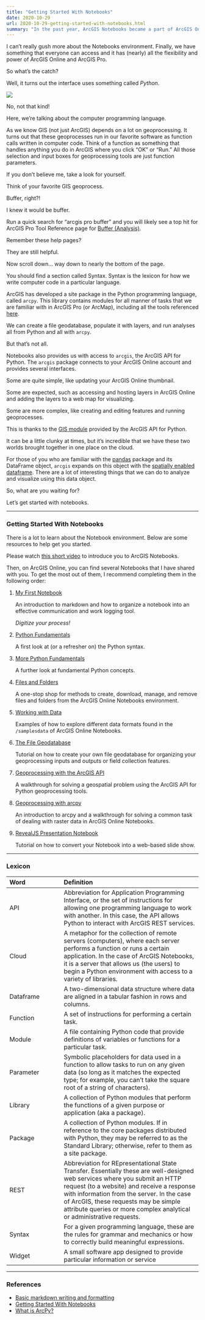 ```yaml
---
title: "Getting Started With Notebooks"
date: 2020-10-29
url: 2020-10-29-getting-started-with-notebooks.html
summary: "In the past year, ArcGIS Notebooks became a part of ArcGIS Online. This cloud environment gives us the features of AGOL combined with the power of arcpy - the Python interface to ArcGIS Pro's geoprocessing and analysis. So long Windows only troubles and hello platform independent programming. Post includes Python lexicon."
---
```


I can't really gush more about the Notebooks environment.
Finally, we have something that everyone can access and it has (nearly) all the flexibility and power of ArcGIS Online and ArcGIS Pro.

So what's the catch?

Well, it turns out the interface uses something called *Python*.

![](https://upload.wikimedia.org/wikipedia/commons/3/3c/PythonTimoriensisRooij.jpg)

No, not that kind!

Here, we're talking about the computer programming language.

As we know GIS (not just ArcGIS) depends on a lot on geoprocessing.
It turns out that these geoprocesses run in our favorite software as function calls written in computer code.
Think of a function as something that handles anything you do in ArcGIS where you click "OK" or "Run."
All those selection and input boxes for geoprocessing tools are just function parameters.

If you don't believe me, take a look for yourself.

Think of your favorite GIS geoprocess.

Buffer, right?!

I knew it would be buffer.

Run a quick search for "arcgis pro buffer" and you will likely see a top hit for ArcGIS Pro Tool Reference page for [Buffer (Analysis)](https://pro.arcgis.com/en/pro-app/tool-reference/analysis/buffer.htm).

Remember these help pages?

They are still helpful.

Now scroll down... way down to nearly the bottom of the page.

You should find a section called Syntax.
Syntax is the lexicon for how we write computer code in a particular language.

ArcGIS has developed a site package in the Python programming language, called `arcpy`.
This library contains modules for all manner of tasks that we are familiar with in ArcGIS Pro (or ArcMap), including all the tools referenced [here](https://pro.arcgis.com/en/pro-app/tool-reference/main/arcgis-pro-tool-reference.htm).

We can create a file geodatabase, populate it with layers, and run analyses all from Python and all with `arcpy`.

But that's not all.

Notebooks also provides us with access to `arcgis`, the ArcGIS API for Python.
The `arcgis` package connects to your ArcGIS Online account and provides several interfaces.

Some are quite simple, like updating your ArcGIS Online thumbnail.

Some are expected, such as accessing and hosting layers in ArcGIS Online and adding the layers to a web map for visualizing.

Some are more complex, like creating and editing features and running geoprocesses.

This is thanks to the [GIS module](https://developers.arcgis.com/python/guide/the-gis-module/) provided by the ArcGIS API for Python.

It can be a little clunky at times, but it's incredible that we have these two worlds brought together in one place on the cloud.

For those of you who are familiar with the [pandas][pandas] package and its DataFrame object, `arcgis` expands on this object with the [spatially enabled dataframe][sdf].
There are a lot of interesting things that we can do to analyze and visualize using this data object.

So, what are you waiting for?

Let's get started with notebooks.

[pandas]: https://pandas.pydata.org/
[sdf]: https://developers.arcgis.com/python/guide/introduction-to-the-spatially-enabled-dataframe/

***

### Getting Started With Notebooks
There is a lot to learn about the Notebook environment.
Below are some resources to help get you started.

Please watch [this short video](https://youtu.be/vydDSl0hTn0) to introduce you to ArcGIS Notebooks.

Then, on ArcGIS Online, you can find several Notebooks that I have shared with you.
To get the most out of them, I recommend completing them in the following order:

1. [My First Notebook][nb0]

    An introduction to markdown and how to organize a notebook into an effective communication and work logging tool.

    _Digitize your process!_
1. [Python Fundamentals][nb1]

    A first look at (or a refresher on) the Python syntax.
1. [More Python Fundamentals][nb2]

    A further look at fundamental Python concepts.
1. [Files and Folders][nb3]

    A one-stop shop for methods to create, download, manage, and remove files and folders from the ArcGIS Online Notebooks environment.
1. [Working with Data][nb4]

    Examples of how to explore different data formats found in the `/samplesdata` of ArcGIS Online Notebooks.
1. [The File Geodatabase][nb5]

    Tutorial on how to create your own file geodatabase for organizing your geoprocessing inputs and outputs or field collection features.
1. [Geoprocessing with the ArcGIS API][nb6]

    A walkthrough for solving a geospatial problem using the ArcGIS API for Python geoprocessing tools.
1. [Geoprocessing with arcpy][nb7]

    An introduction to arcpy and a walkthrough for solving a common task of dealing with raster data in ArcGIS Online Notebooks.
1. [RevealJS Presentation Notebook][nb8]

    Tutorial on how to convert your Notebook into a web-based slide show.

[nb0]: https://wm-gis.maps.arcgis.com/home/item.html?id=c8cc47cf8c0f4f5aadcff34aed8b48b3
[nb1]: https://wm-gis.maps.arcgis.com/home/item.html?id=0be90664f6e345709832b6cc60361bff
[nb2]: https://wm-gis.maps.arcgis.com/home/item.html?id=6ae79225677547978e5e86eef75cd39d
[nb3]: https://wm-gis.maps.arcgis.com/home/item.html?id=67d191b2a0a94b6ebe6cc7f1aec50c48
[nb4]: https://wm-gis.maps.arcgis.com/home/item.html?id=367fcabcb8da4dac9851b7e80c246706
[nb5]: https://wm-gis.maps.arcgis.com/home/item.html?id=31b93985ce284cb1876c8483cab78366
[nb6]: https://wm-gis.maps.arcgis.com/home/item.html?id=0c4825b7e0f04fa6afba2b108eb338a4#overview
[nb7]: https://wm-gis.maps.arcgis.com/home/item.html?id=d81dd1f12f574b39b248a6311c619a7b
[nb8]: https://wm-gis.maps.arcgis.com/home/item.html?id=913ac54ed2fb4847a4a41cfc56a59549

***

### Lexicon

| Word | Definition |
| :--- | :--------- |
| API | Abbreviation for Application Programming Interface, or the set of instructions for allowing one programming language to work with another. In this case, the API allows Python to interact with ArcGIS REST services. |
| Cloud | A metaphor for the collection of remote servers (computers), where each server performs a function or runs a certain application. In the case of ArcGIS Notebooks, it is a server that allows us (the users) to begin a Python environment with access to a variety of libraries. |
| Dataframe | A two-dimensional data structure where data are aligned in a tabular fashion in rows and columns. |
| Function | A set of instructions for performing a certain task. |
| Module | A file containing Python code that provide definitions of variables or functions for a particular task.  |
| Parameter | Symbolic placeholders for data used in a function to allow tasks to run on any given data (so long as it matches the expected type; for example, you can't take the square root of a string of characters). |
| Library | A collection of Python modules that perform the functions of a given purpose or application (aka a package).  |
| Package | A collection of Python modules. If in reference to the core packages distributed with Python, they may be referred to as the Standard Library; otherwise, refer to them as a site package. |
| REST | Abbreviation for REpresentational State Transfer. Essentially these are well-designed web services where you submit an HTTP request (to a website) and receive a response with information from the server. In the case of ArcGIS, these requests may be simple attribute queries or more complex analytical or administrative requests. |
| Syntax | For a given programming language, these are the rules for grammar and mechanics or how to correctly build meaningful expressions. |
| Widget | A small software app designed to provide particular information or service |

***

### References
* [Basic markdown writing and formatting](https://docs.github.com/en/github/writing-on-github/basic-writing-and-formatting-syntax)
* [Getting Started With Notebooks](https://doc.arcgis.com/en/arcgis-online/get-started/components-of-the-notebook-editor.htm)
* [What is ArcPy?](https://pro.arcgis.com/en/pro-app/arcpy/get-started/what-is-arcpy-.htm)
